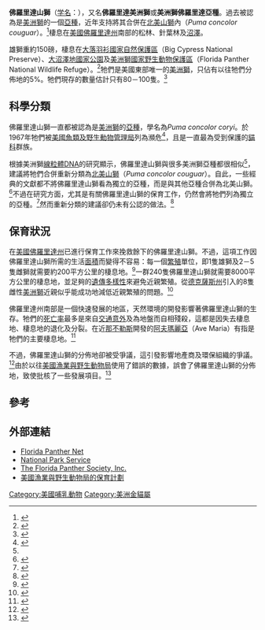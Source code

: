 {{otheruses|subject=一種[[美洲獅|美洲獅]]|other=[[國家冰球聯盟|國家冰球聯盟]]隊伍|佛羅里達美洲豹}}
{{Subspeciesbox
| name = 佛羅里達山獅
| image = Puma.jpg
| image_width = 250px
| species link = 美洲獅
| genus = Puma
| species = concolor
| subspecies = coryi
| authority = Bangs, 1899
}}

'''佛羅里達山獅'''（[[学名|学名]]：''{{lang|la|Puma concolor coryi}}''），又名'''佛羅里達美洲獅'''或'''美洲獅佛羅里達亞種'''。過去被認為是[[美洲獅|美洲獅]]的一個[[亞種|亞種]]，近年支持將其合併在[[北美山獅|北美山獅]]內（''Puma concolor couguar''）。<ref name=Culver>{{cite journal en | author = Culver, M. | coauthors = Johnson, W.E., Pecon-Slattery, J., O'Brein, S.J. | date = 2000 | title = Genomic Ancestry of the American Puma | journal = Journal of Heredity | volume = 91 | issue = 3 | pages = 186-197 | url = http://www.coryi.org/Florida_panther/Miscellaneous_Panther_Material/Genomic%20ancestry%20of%20the%20American%20puma.pdf | format = PDF | doi = 10.1093/jhered/91.3.186 | deadurl = yes | archiveurl = https://web.archive.org/web/20070616200443/http://www.coryi.org/Florida_panther/Miscellaneous_Panther_Material/Genomic%20ancestry%20of%20the%20American%20puma.pdf | archivedate = 2007-06-16 | access-date = 2009-03-18 }}</ref>棲息在[[美國|美國]][[佛羅里達州|佛羅里達州]]南部的松林、針葉林及[[沼澤|沼澤]]。

雄獅重約150磅，棲息在[[大落羽衫國家自然保護區|大落羽衫國家自然保護區]]（Big Cypress National Preserve）、[[大沼澤地國家公園|大沼澤地國家公園]]及[[美洲獅國家野生動物保護區|美洲獅國家野生動物保護區]]（Florida Panther National Wildlife Refuge）。<ref>{{Cite web|url=http://www.fws.gov/endangered/i/a/saa05.html|title=Florida Panther|author=Division of Endangered Species, U.S. Fish and Wildlife Service|accessdate=2007-01-30|deadurl=yes|archiveurl=https://web.archive.org/web/20070604163840/http://www.fws.gov/endangered/i/a/saa05.html|archivedate=2007-06-04}}</ref>牠們是美國東部唯一的[[美洲獅|美洲獅]]，只佔有以往牠們分佈地的5%。牠們現存的數量估計只有80－100隻。<ref>{{Cite web|author=Florida Fish and Wildlife Conservation Commission|url=http://myfwc.com/whatsnew/07/statewide/panther-rk.html|title=Florida panther deaths increase from collisions with vehicles|date=June 29, 2007|accessdate=2007-06-29|archive-date=2008-05-10|archive-url=https://web.archive.org/web/20080510113225/http://myfwc.com/whatsnew/07/statewide/panther-rk.html|dead-url=no}}</ref>

== 科學分類 ==
佛羅里達山獅一直都被認為是[[美洲獅|美洲獅]]的[[亞種|亞種]]，學名為''Puma concolor coryi''。於1967年牠們被[[美國魚類及野生動物管理局|美國魚類及野生動物管理局]]列為瀕危<ref>{{cite web |url=http://www.fws.gov/endangered/i/a/saa05.html |title=Florida Panther |accessdate=2007-06-07 |work=Endangered and Threatened Species of the Southeastern United States (The Red Book) |year=1993 |publisher=U.S. Fish and Wildlife Service |deadurl=yes |archiveurl=https://web.archive.org/web/20070604163840/http://www.fws.gov/endangered/i/a/saa05.html |archivedate=2007-06-04 }}</ref>，且是一直最為受到保護的[[貓科|貓科]]群族。
 
根據美洲獅[[線粒體DNA|線粒體DNA]]的研究顯示，佛羅里達山獅與很多美洲獅亞種都很相似<ref name=Culver/>，建議將牠們合併重新分類為[[北美山獅|北美山獅]]（''Puma concolor couguar''）。自此，一些經典的文獻都不將佛羅里達山獅看為獨立的亞種，而是與其他亞種合併為北美山獅。<ref name=msw3>{{MSW3 Wozencraft | pages = 544-545}}</ref>不過在研究方面，尤其是有關佛羅里達山獅的保育工作，仍然會將牠們列為獨立的亞種。<ref name=improving>{{cite journal en |first=Michael J. |last=Conroy |coauthors=Paul Beier; Howard Quigley; Michael R. Vaughan |url=http://www.wildlifejournals.org/perlserv/?request=get-pdf&file=i0022-541X-70-1-1.pdf |title=Improving The Use Of Science In Conservation: Lessons From The Florida Panther |journal=Journal of Wildlife Management |volume=70 |issue=1 |pages=1-7 |doi=10.2193/0022-541X(2006)70[1:ITUOSI]2.0.CO;2 |accessdate=2007-06-11|date=January 2006}}</ref>然而重新分類的建議卻仍未有公認的做法。<ref name=FloridaRecovery>{{cite web |url=http://www.fws.gov/verobeach/Florida%20panther%20files/Panther%20Recovery%20Plan%202006_01_31%20-%20no%20figures.pdf |title=Florida Panther Recovery Program (Draft) |accessdate=2007-06-11 |author=The Florida Panther Recovery Team |date=2006-01-31 |format=PDF |publisher=U.S. Fish and Wildlife Service |deadurl=yes |archiveurl=https://web.archive.org/web/20071025124654/http://www.fws.gov/verobeach/Florida%20panther%20files/Panther%20Recovery%20Plan%202006_01_31%20-%20no%20figures.pdf |archivedate=2007-10-25 }}</ref>

== 保育狀況 ==
在[[美國|美國]][[佛羅里達州|佛羅里達州]]已進行保育工作來挽救餘下的佛羅里達山獅。不過，這項工作因佛羅里達山獅所需的生活[[面積|面積]]而變得不容易：每一個[[繁殖|繁殖]]單位，即1隻雄獅及2－5隻雌獅就需要約200平方公里的棲息地。<ref>{{Cite web|url=http://www.fws.gov/verobeach/WhatsNew/Press_release/Panther%20Recovery%20Plan%202006_01_31%20-%20no%20figures.pdf|title=Florida Panther Recovery Plan|author=The Florida Panther Recovery Team, South Florida Ecological Services Office, U.S. Fish and Wildlife Service|date=1995-03-13|accessdate=2007-01-30|deadurl=yes|archiveurl=https://web.archive.org/web/20061002203220/http://www.fws.gov/verobeach/WhatsNew/Press_release/Panther%20Recovery%20Plan%202006_01_31%20-%20no%20figures.pdf|archivedate=2006-10-02}}</ref>一群240隻佛羅里達山獅就需要8000平方公里的棲息地，並足夠的[[遺傳多樣性|遺傳多樣性]]來避免近親繁殖。從[[德克薩斯州|德克薩斯州]]引入的8隻雌性[[美洲獅|美洲獅]]近親似乎能成功地減低近親繁殖的問題。<ref>{{Cite web|url=http://www.fws.gov/southeast/news/2006/images/PantherGeneticFactSheet.pdf|title=Florida Panther and the Genetic Restoration Program|author=U.S. Fish and Wildlife Service|accessdate=2007-01-30|archive-date=2017-02-17|archive-url=https://web.archive.org/web/20170217092549/https://www.fws.gov/southeast/news/2006/images/PantherGeneticFactSheet.pdf|dead-url=no}}</ref>

佛羅里達州南部是一個快速發展的地區，天然環境的開發影響著佛羅里達山獅的生存。牠們的[[死亡率|死亡率]]最多是來自[[交通意外|交通意外]]及為地盤而自相殘殺，這都是因失去棲息地、棲息地的退化及分裂。在近[[那不勒斯_(佛罗里达州)|那不勒斯]]開發的[[阿夫瑪麗亞_(佛羅里達州)|阿夫瑪麗亞]]（Ave Maria）有指是牠們的主要棲息地。<ref>{{Cite web|author=Eric Staats|url=http://www.flmnh.ufl.edu/Fish/southflorida/news/maria2004.html|title=Sierra Club Says Ave Maria Will 'Threaten' Everglades|date=2007-01-27|publisher=Naples Daily News|accessdate=2009-03-19|archive-date=2009-07-10|archive-url=https://web.archive.org/web/20090710104447/http://www.flmnh.ufl.edu/Fish/southflorida/news/maria2004.html|dead-url=no}}</ref>

不過，佛羅里達山獅的分佈地卻被受爭議，這引發影響地產商及環保組織的爭議。<ref>{{Cite journal en|author=Gross L|year=2005|title=Why Not the Best? How Science Failed the Florida Panther|journal=PLoS Biol|volume=3|issue=9|pages=e333|url=http://dx.doi.org/10.1371/journal.pbio.0030333}}</ref>由於以往[[美國漁業與野生動物局|美國漁業與野生動物局]]使用了錯誤的數據，誤會了佛羅里達山獅的分佈地，致使批核了一些發展項目。<ref>{{Cite web|url=http://www.fws.gov/informationquality/topics/FY2004/Florida%20Panther/index.html|title=Information Quality Guidelines: Your Questions and Our Responses|author=U.S. Fish and Wildlife Service|date=2005-03-21|accessdate=2007-01-30|archive-date=2020-10-16|archive-url=https://web.archive.org/web/20201016171900/https://www.fws.gov/informationquality/topics/FY2004/Florida%20Panther/index.html|dead-url=no}}</ref>

== 參考 ==
{{reflist}}

== 外部連結 ==
{{Commons|Puma concolor coryi}}
{{wikispecies|Puma concolor coryi}}
* [http://myfwc.com/panther/ Florida Panther Net] {{Wayback|url=http://myfwc.com/panther/ |date=20181215223128 }}
* [http://www.nps.gov/ever/eco/panther.htm National Park Service] {{Wayback|url=http://www.nps.gov/ever/eco/panther.htm |date=20060821222847 }}
* [https://web.archive.org/web/20090301233350/http://www.panthersociety.org/index.html The Florida Panther Society, Inc.]
* [http://www.fws.gov/southeast/news/2006/r06-008.html 美國漁業與野生動物局的保育計劃] {{Wayback|url=http://www.fws.gov/southeast/news/2006/r06-008.html |date=20160303185147 }}
{{Taxonbar|from=Q776670}}

[[Category:美國哺乳動物|Category:美國哺乳動物]]
[[Category:美洲金貓屬|Category:美洲金貓屬]]